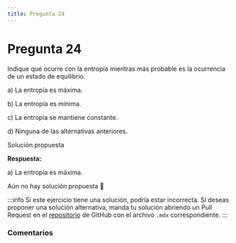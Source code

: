 ```yaml
---
title: Pregunta 24
---
```



# Pregunta 24

<div className="exercise">
Indique qué ocurre con la entropía mientras más probable es la ocurrencia de un estado de equilibrio.

a) La entropía es máxima.

b) La entropía es mínima.

c) La entropía se mantiene constante.

d) Ninguna de las alternativas anteriores.
</div>

<MDXDetails>
<summary>Solución propuesta</summary>

<div className="exercise">

**Respuesta:**

a) La entropía es máxima.

Aún no hay solución propuesta 🥲
</div>

:::info
Si este ejercicio tiene una solución, podría estar incorrecta. Si deseas proponer una solución alternativa, manda tu solución abriendo
un Pull Request en el [repositorio](https://github.com/crow-rojas/apuntes-fundamentals/pulls) de GitHub con el archivo
`.mdx` correspondiente.
:::

</MDXDetails>

### Comentarios

<Disqus
  url="https://crow-rojas.github.io/apuntes-fundamentals/docs/science/thermodynamics/exercises/2019-1/p24"
  identifier="docs/science/thermodynamics/exercises/2019-1/p24"
  title="2019-1 Termodinámica - Pregunta 24"
/>
